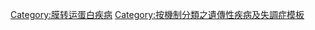 {{Navbox
|name    = ABC transporter disorders
|title   = {{tsl|en|ATP-binding cassette transporter|ABC轉運體}}失調症
|state   = {{{state|autocollapse}}}
|listclass = hlist

| group1 = ABCA
| list1  =
* ''{{tsl|en|ABCA1}}''（{{tsl|en|Tangier disease|丹吉爾病}}）
* ''{{tsl|en|ABCA3}}''（{{tsl|en|Surfactant metabolism dysfunction|表面活性代謝障礙|表面活性代謝障礙 3}}）
* ''{{tsl|en|ABCA4}}''（{{tsl|en|Stargardt disease|斯特格氏症|斯特格氏症 1}}, [[視網膜色素變性|視網膜色素變性 19]]）
* ''{{tsl|en|ABCA12}}''（[[斑色鱼鳞癣]]、[[層狀魚鱗癬|層狀魚鱗癬 2]]）

| group2 = ABCB
| list2  =
* ''{{tsl|en|ABCB4}}''（{{tsl|en|Progressive familial intrahepatic cholestasis|進行性家族性肝內膽汁滯留症|進行性家族性肝內膽汁滯留症 3}}）
* ''{{tsl|en|ABCB7}}''（{{tsl|en|sideroblastic anemia|鐵環球性貧血|ASAT}}）
* ''{{tsl|en|ABCB11}}''（{{tsl|en|Progressive familial intrahepatic cholestasis|進行性家族性肝內膽汁滯留症|進行性家族性肝內膽汁滯留症 2}}） 

|group3  = ABCC
|list3   =
* ''{{tsl|en|ABCC2}}''（（{{tsl|en|Dubin–Johnson syndrome|杜賓–強森綜合症}}）
* ''{{tsl|en|ABCC6}}''（{{tsl|en|Pseudoxanthoma elasticum|彈性假黄瘤病}}）
* ''{{tsl|en|ABCC7}}''（[[囊腫性纖維化]]）
* ''{{tsl|en|ABCC8}}''（{{tsl|en|Hyperinsulinemic hypoglycemia|胰島素過度分泌低血糖症|HHF1}}, {{tsl|en|Transient neonatal diabetes mellitus|短暫新生兒糖尿病|TNDM2}}）
* ''{{tsl|en|ABCC9}}''（[[扩张型心肌病|扩张型心肌病 1O]]）

|group4  = ABCD
|list4   =
* ''{{tsl|en|ABCD1}}''（[[腎上腺腦白質失養症]]）

|group5  = ABCG
|list5   =
* ''{{tsl|en|ABCG5}}''（{{tsl|en|Sitosterolemia|豆固醇血症}}）
* ''{{tsl|en|ABCG8}}''（[[膽囊疾病]] 4, {{tsl|en|Sitosterolemia|豆固醇血症}}）

|below   = 參見{{tsl|en|Template:ABC transporters|ABC轉運體}}''
}}<noinclude>
{{collapsible option}}
[[Category:膜转运蛋白疾病]][[Category:按機制分類之遺傳性疾病及失調症模板]] </noinclude>